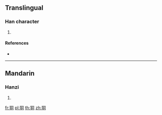 ==Translingual==

===Han character===
{{Han char|rn=94|rad=犬|as=06|sn=9|four=47220|canj=KHBMR}}

# {{defn|Han|sort=犬06}}

====References====
* {{Han ref|kx=0711.050|dkj=20391|dj=1123.050|hdz=21344.070|uh=72EA|ud=29418|bh=CFC3|bd=53187}}

----

==Mandarin==

===Hanzi===
{{cmn-hanzi|pin=[[tōng]] ([[tong1]])|wg=t'ung<sup>1</sup>}}

# {{defn|lang=cmn|sort=犬06}}

[[fr:狪]]
[[pl:狪]]
[[th:狪]]
[[zh:狪]]